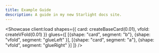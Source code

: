 ```yaml
---
title: Example Guide
description: A guide in my new Starlight docs site.
---
```



<Showcase
  client:load
  shapes={{ card: createBaseCard(0.01), vfold: createVFold(0.01) }}
  glues={[
      [{shape: "card", segment: "b"}, {shape: "vfold", segment: "glueLeft" }],
      [{shape: "card", segment: "a"}, {shape: "vfold", segment: "glueRight" }]
  ]}
/>
